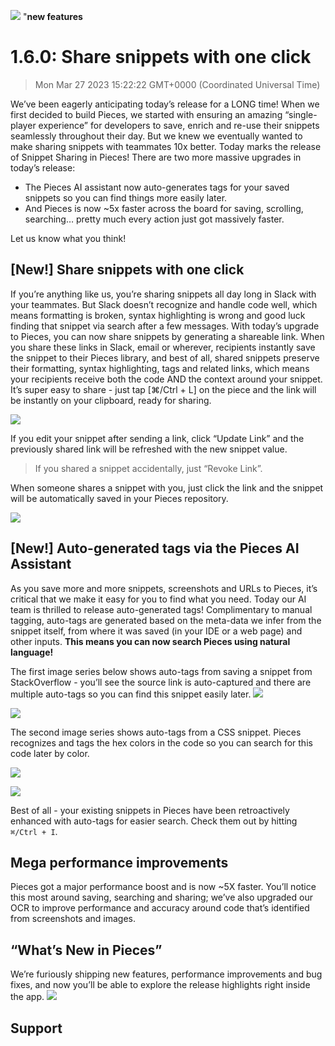 ![](https://uploads-ssl.webflow.com/6143afec68f555387049efb3/630d813ca6f97d564bd1b167_ezgif_com-gif-maker50_cc386ead96cefd8e6537f68d6c7ef2c6_2000.png)
"**new features**
# 1.6.0: Share snippets with one click
> Mon Mar 27 2023 15:22:22 GMT+0000 (Coordinated Universal Time)

We’ve been eagerly anticipating today’s release for a LONG time! When we first decided to build Pieces, we started with ensuring an amazing “single-player experience” for developers to save, enrich and re-use their snippets seamlessly throughout their day. But we knew we eventually wanted to make sharing snippets with teammates 10x better. Today marks the release of Snippet Sharing in Pieces!
There are two more massive upgrades in today’s release:
- The Pieces AI assistant now auto-generates tags for your saved snippets so you can find things more easily later.
- And Pieces is now ~5x faster across the board for saving, scrolling, searching… pretty much every action just got massively faster.

Let us know what you think!

## [New!] Share snippets with one click
If you’re anything like us, you’re sharing snippets all day long in Slack with your teammates. But Slack doesn’t recognize and handle code well, which means formatting is broken, syntax highlighting is wrong and good luck finding that snippet via search after a few messages.
With today’s upgrade to Pieces, you can now share snippets by generating a shareable link. When you share these links in Slack, email or wherever, recipients instantly save the snippet to their Pieces library, and best of all, shared snippets preserve their formatting, syntax highlighting, tags and related links, which means your recipients receive both the code AND the context around your snippet.
It’s super easy to share - just tap [⌘/Ctrl + L] on the piece and the link will be instantly on your clipboard, ready for sharing.

![](https://uploads-ssl.webflow.com/6143afec68f555387049efb3/630d813da6f97d83d1d1b1e4_ezgif_com-gif-maker43_0b71d82cca695949be430597d30528ac_800.png)

If you edit your snippet after sending a link, click “Update Link” and the previously shared link will be refreshed with the new snippet value.
> If you shared a snippet accidentally, just “Revoke Link”.

When someone shares a snippet with you, just click the link and the snippet will be automatically saved in your Pieces repository.

![](https://uploads-ssl.webflow.com/6143afec68f555387049efb3/630d813da6f97d54b5d1b1fb_ezgif_com-gif-maker44_8bec658a891de44e686bae463ea6c7bd_800.png)
## [New!] Auto-generated tags via the Pieces AI Assistant
As you save more and more snippets, screenshots and URLs to Pieces, it’s critical that we make it easy for you to find what you need.
Today our AI team is thrilled to release auto-generated tags! Complimentary to manual tagging, auto-tags are generated based on the meta-data we infer from the snippet itself, from where it was saved (in your IDE or a web page) and other inputs.
<strong>This means you can now search Pieces using natural language!</strong>

The first image series below shows auto-tags from saving a snippet from StackOverflow - you’ll see the source link is auto-captured and there are multiple auto-tags so you can find this snippet easily later.
![](https://uploads-ssl.webflow.com/6143afec68f555387049efb3/630d813da6f97d9031d1b1fa_ezgif_com-gif-maker45_671ddae8ee8d875abaeb8a5fe9fc2c65_800.png)

![](https://uploads-ssl.webflow.com/6143afec68f555387049efb3/630d813ea6f97df780d1b3cc_ezgif_com-gif-maker46_3222e20e55dec95a3cafde4f2633a939_800.png)

The second image series shows auto-tags from a CSS snippet. Pieces recognizes and tags the hex colors in the code so you can search for this code later by color.

![](https://uploads-ssl.webflow.com/6143afec68f555387049efb3/630d813fa6f97d2b20d1b4a4_ezgif_com-gif-maker47_7220b37fc5b1f7723353ec58b82648ef_800.png)

![](https://uploads-ssl.webflow.com/6143afec68f555387049efb3/630d813da6f97d7db0d1b1e3_ezgif_com-gif-maker48_485bba266a3d6a98a8a83cd763b6b4ee_800.png)

Best of all - your existing snippets in Pieces have been retroactively enhanced with auto-tags for easier search. Check them out by hitting ```⌘/Ctrl + I```.

## Mega performance improvements
Pieces got a major performance boost and is now ~5X faster. You’ll notice this most around saving, searching and sharing; we’ve also upgraded our OCR to improve performance and accuracy around code that’s identified from screenshots and images.

## “What’s New in Pieces”
We’re furiously shipping new features, performance improvements and bug fixes, and now you’ll be able to explore the release highlights right inside the app.
![](https://uploads-ssl.webflow.com/6143afec68f555387049efb3/630d813da6f97d0812d1b1fc_ezgif_com-gif-maker49_d165833b775499716436ed9869b295e1_800.png)

## Support
